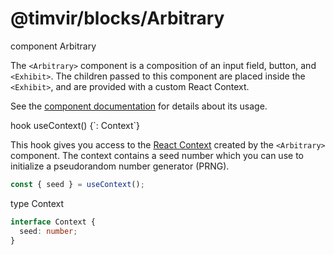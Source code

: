 
# @timvir/blocks/Arbitrary

<div
  style={{
    fontSize: "1.1em",
    margin: "24px -16px .5em",
    padding: "6px 16px 3px",
    background: "var(--c-p-0)",
    borderBottom: "2px solid var(--c-p-2)",
  }}
>
  <span style={{ color: "var(--timvir-secondary-text-color)" }}>component</span> <span style={{ fontWeight: 500 }}>Arbitrary</span>
</div>

The `<Arbitrary>` component is a composition of an input field, button, and `<Exhibit>`. The children passed to
this component are placed inside the `<Exhibit>`, and are provided with a custom React Context.

See the [component documentation](/docs/components/Arbitrary) for details about its usage.

<div
  style={{
    fontSize: "1.1em",
    margin: "24px -16px .5em",
    padding: "6px 16px 3px",
    background: "var(--c-p-0)",
    borderBottom: "2px solid var(--c-p-2)",
  }}
>
  <span style={{ color: "var(--timvir-secondary-text-color)" }}>hook</span> <span style={{ fontWeight: 500 }}>useContext()</span>
  <span style={{ color: "var(--timvir-secondary-text-color)" }}>{`: Context`}</span>
</div>

This hook gives you access to the [React Context] created by the `<Arbitrary>` component. The context
contains a seed number which you can use to initialize a pseudorandom number generator (PRNG).

```javascript
const { seed } = useContext();
```

<div
  style={{
    fontSize: "1.1em",
    margin: "24px -16px .5em",
    padding: "6px 16px 3px",
    background: "var(--c-p-0)",
    borderBottom: "2px solid var(--c-p-2)",
  }}
>
  <span style={{ color: "var(--timvir-secondary-text-color)" }}>type</span> <span style={{ fontWeight: 500 }}>Context</span>
</div>

```typescript
interface Context {
  seed: number;
}
```

[react context]: https://reactjs.org/docs/context.html
